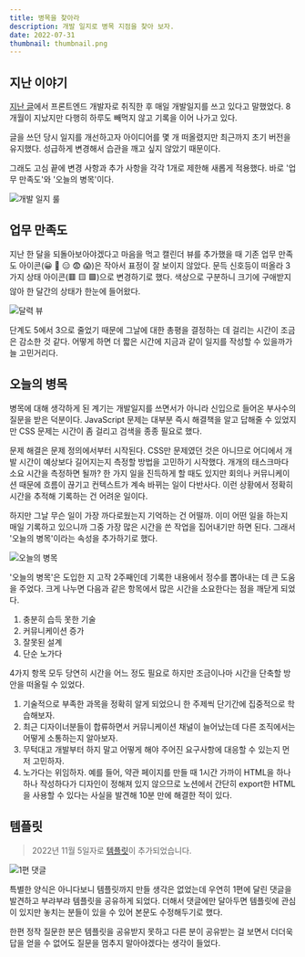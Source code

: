 ```yaml
---
title: 병목을 찾아라
description: 개발 일지로 병목 지점을 찾아 보자.
date: 2022-07-31
thumbnail: thumbnail.png
---
```


## 지난 이야기

[지난 글](/static/posts/daily-work-records)에서 프론트엔드 개발자로 취직한 후 매일 개발일지를 쓰고 있다고 말했었다. 8개월이 지났지만 다행히 하루도 빼먹지 않고 기록을 이어 나가고 있다.

글을 쓰던 당시 일지를 개선하고자 아이디어를 몇 개 떠올렸지만 최근까지 초기 버전을 유지했다. 성급하게 변경해서 습관을 깨고 싶지 않았기 때문이다.

그래도 고심 끝에 변경 사항과 추가 사항을 각각 1개로 제한해 새롭게 적용했다. 바로 '업무 만족도'와 '오늘의 병목'이다.

![개발 일지 룰](/static/posts/daily-work-records-v2/개발_일지_룰.png)

## 업무 만족도

지난 한 달을 되돌아보아야겠다고 마음을 먹고 캘린더 뷰를 추가했을 때 기존 업무 만족도 아이콘(😀 🙂 😑 😨 😱)은 작아서 표정이 잘 보이지 않았다. 문득 신호등이 떠올라 3가지 상태 아이콘(🟥 🟨 🟩)으로 변경하기로 했다. 색상으로 구분하니 크기에 구애받지 않아 한 달간의 상태가 한눈에 들어왔다.

![달력 뷰](/static/posts/daily-work-records-v2/달력_뷰.png)

단계도 5에서 3으로 줄었기 때문에 그날에 대한 총평을 결정하는 데 걸리는 시간이 조금은 감소한 것 같다. 어떻게 하면 더 짧은 시간에 지금과 같이 일지를 작성할 수 있을까가 늘 고민거리다.

## 오늘의 병목

병목에 대해 생각하게 된 계기는 개발일지를 쓰면서가 아니라 신입으로 들어온 부사수의 질문을 받은 덕분이다. JavaScript 문제는 대부분 즉시 해결책을 알고 답해줄 수 있었지만 CSS 문제는 시간이 좀 걸리고 검색을 종종 필요로 했다.

문제 해결은 문제 정의에서부터 시작된다. CSS만 문제였던 것은 아니므로 어디에서 개발 시간이 예상보다 길어지는지 측정할 방법을 고민하기 시작했다. 개개의 태스크마다 소요 시간을 측정하면 될까? 한 가지 일을 진득하게 할 때도 있지만 회의나 커뮤니케이션 때문에 흐름이 끊기고 컨텍스트가 계속 바뀌는 일이 다반사다. 이런 상황에서 정확히 시간을 추적해 기록하는 건 어려운 일이다.

하지만 그날 무슨 일이 가장 까다로웠는지 기억하는 건 어떨까. 이미 어떤 일을 하는지 매일 기록하고 있으니까 그중 가장 많은 시간을 쓴 작업을 집어내기만 하면 된다. 그래서 '오늘의 병목'이라는 속성을 추가하기로 했다.

![오늘의 병목](/static/posts/daily-work-records-v2/오늘의_병목.png)

'오늘의 병목'은 도입한 지 고작 2주째인데 기록한 내용에서 정수를 뽑아내는 데 큰 도움을 주었다. 크게 나누면 다음과 같은 항목에서 많은 시간을 소요한다는 점을 깨닫게 되었다.

1. 충분히 습득 못한 기술
2. 커뮤니케이션 증가
3. 잘못된 설계
4. 단순 노가다

4가지 항목 모두 당연히 시간을 어느 정도 필요로 하지만 조금이나마 시간을 단축할 방안을 떠올릴 수 있었다.

1. 기술적으로 부족한 과목을 정확히 알게 되었으니 한 주제씩 단기간에 집중적으로 학습해보자.
2. 최근 디자이너분들이 합류하면서 커뮤니케이션 채널이 늘어났는데 다른 조직에서는 어떻게 소통하는지 알아보자.
3. 무턱대고 개발부터 하지 말고 어떻게 해야 주어진 요구사항에 대응할 수 있는지 먼저 고민하자.
4. 노가다는 위임하자. 예를 들어, 약관 페이지를 만들 때 1시간 가까이 HTML을 하나하나 작성하다가 디자인이 정해져 있지 않으므로 노션에서 간단히 export한 HTML을 사용할 수 있다는 사실을 발견해 10분 만에 해결한 적이 있다.

## 템플릿

> 2022년 11월 5일자로 [템플릿](https://yisu-kim.notion.site/4622e822050f484ab60d1b8844aacab9)이 추가되었습니다.

![1편 댓글](/static/posts/daily-work-records-v2/1편_댓글.png)

특별한 양식은 아니다보니 템플릿까지 만들 생각은 없었는데 우연히 1편에 달린 댓글을 발견하고 부랴부랴 템플릿을 공유하게 되었다.
더해서 댓글에만 달아두면 템플릿에 관심이 있지만 놓치는 분들이 있을 수 있어 본문도 수정해두기로 했다.

한편 정작 질문한 분은 템플릿을 공유받지 못하고 다른 분이 공유받는 걸 보면서 더더욱 답을 얻을 수 없어도 질문을 멈추지 말아야겠다는 생각이 들었다.
